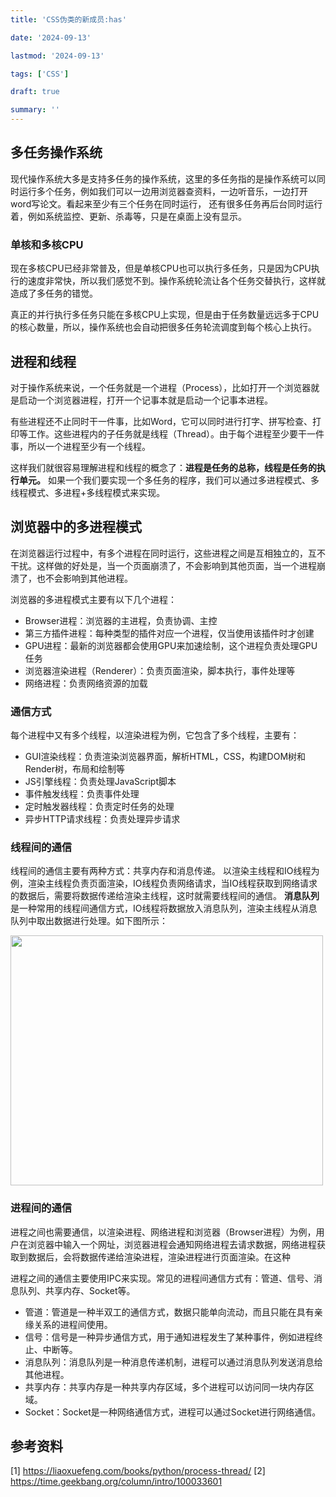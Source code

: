 ```yaml
---
title: 'CSS伪类的新成员:has'

date: '2024-09-13'

lastmod: '2024-09-13'

tags: ['CSS']

draft: true

summary: ''
---
```


## 多任务操作系统

现代操作系统大多是支持多任务的操作系统，这里的多任务指的是操作系统可以同时运行多个任务，例如我们可以一边用浏览器查资料，一边听音乐，一边打开word写论文。看起来至少有三个任务在同时运行，
还有很多任务再后台同时运行着，例如系统监控、更新、杀毒等，只是在桌面上没有显示。

### 单核和多核CPU

现在多核CPU已经非常普及，但是单核CPU也可以执行多任务，只是因为CPU执行的速度非常快，所以我们感觉不到。操作系统轮流让各个任务交替执行，这样就造成了多任务的错觉。

真正的并行执行多任务只能在多核CPU上实现，但是由于任务数量远远多于CPU的核心数量，所以，操作系统也会自动把很多任务轮流调度到每个核心上执行。

## 进程和线程

对于操作系统来说，一个任务就是一个进程（Process），比如打开一个浏览器就是启动一个浏览器进程，打开一个记事本就是启动一个记事本进程。

有些进程还不止同时干一件事，比如Word，它可以同时进行打字、拼写检查、打印等工作。这些进程内的子任务就是线程（Thread）。由于每个进程至少要干一件事，所以一个进程至少有一个线程。

这样我们就很容易理解进程和线程的概念了：**进程是任务的总称，线程是任务的执行单元。**
如果一个我们要实现一个多任务的程序，我们可以通过多进程模式、多线程模式、多进程+多线程模式来实现。

## 浏览器中的多进程模式

在浏览器运行过程中，有多个进程在同时运行，这些进程之间是互相独立的，互不干扰。这样做的好处是，当一个页面崩溃了，不会影响到其他页面，当一个进程崩溃了，也不会影响到其他进程。

浏览器的多进程模式主要有以下几个进程：

- Browser进程：浏览器的主进程，负责协调、主控
- 第三方插件进程：每种类型的插件对应一个进程，仅当使用该插件时才创建
- GPU进程：最新的浏览器都会使用GPU来加速绘制，这个进程负责处理GPU任务
- 浏览器渲染进程（Renderer）：负责页面渲染，脚本执行，事件处理等
- 网络进程：负责网络资源的加载

### 通信方式

每个进程中又有多个线程，以渲染进程为例，它包含了多个线程，主要有：

- GUI渲染线程：负责渲染浏览器界面，解析HTML，CSS，构建DOM树和Render树，布局和绘制等
- JS引擎线程：负责处理JavaScript脚本
- 事件触发线程：负责事件处理
- 定时触发器线程：负责定时任务的处理
- 异步HTTP请求线程：负责处理异步请求

### 线程间的通信

线程间的通信主要有两种方式：共享内存和消息传递。
以渲染主线程和IO线程为例，渲染主线程负责页面渲染，IO线程负责网络请求，当IO线程获取到网络请求的数据后，需要将数据传递给渲染主线程，这时就需要线程间的通信。
**消息队列**是一种常用的线程间通信方式，IO线程将数据放入消息队列，渲染主线程从消息队列中取出数据进行处理。如下图所示：

<Image src="/static/images/blog-07-2024/rendering-process.png" width="500" height="400" />

### 进程间的通信

进程之间也需要通信，以渲染进程、网络进程和浏览器（Browser进程）为例，用户在浏览器中输入一个网址，浏览器进程会通知网络进程去请求数据，网络进程获取到数据后，会将数据传递给渲染进程，渲染进程进行页面渲染。在这种

进程之间的通信主要使用IPC来实现。常见的进程间通信方式有：管道、信号、消息队列、共享内存、Socket等。

- 管道：管道是一种半双工的通信方式，数据只能单向流动，而且只能在具有亲缘关系的进程间使用。
- 信号：信号是一种异步通信方式，用于通知进程发生了某种事件，例如进程终止、中断等。
- 消息队列：消息队列是一种消息传递机制，进程可以通过消息队列发送消息给其他进程。
- 共享内存：共享内存是一种共享内存区域，多个进程可以访问同一块内存区域。
- Socket：Socket是一种网络通信方式，进程可以通过Socket进行网络通信。

## 参考资料

[1] https://liaoxuefeng.com/books/python/process-thread/
[2] https://time.geekbang.org/column/intro/100033601
